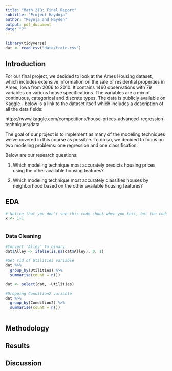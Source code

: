 ```yaml
---
title: "Math 218: Final Report"
subtitle: "Project Haydoja"
author: "Peyoja and Hayden"
output: pdf_document
date: "?"
---
```


```r

library(tidyverse)
dat <- read_csv("data/train.csv")

```

## Introduction

For our final project, we decided to look at the Ames Housing dataset, which includes extensive information on the sale of residential properties in Ames, Iowa from 2006 to 2010. It contains 1460 observations with 79 variables on various house specifications. The variables are a mix of continuous, categorical and discrete types. The data is publicly available on Kaggle - below is a link to the dataset itself which includes a description of all the data fields:

https://www.kaggle.com/competitions/house-prices-advanced-regression-techniques/data

The goal of our project is to implement as many of the modeling techniques we've covered in this course as possible. To do so, we decided to focus on two modeling problems: one regression and one classification.

Below are our research questions:

1. Which modeling technique most accurately predicts housing prices using the other available housing features?

2. Which modeling technique most accurately classifies houses by neighborhood based on the other available housing features?

## EDA

```r
# Notice that you don't see this code chunk when you knit, but the code still executes! This is what the echo = F statement in the code chunk header does: it runs the code, but doesn't display it in the knitted document.
x <- 1+1
```

```r

```


### Data Cleaning

```r

#Convert 'Alley' to binary
dat$Alley <- ifelse(is.na(dat$Alley), 0, 1)

#Get rid of Utilities variable
dat %>%
  group_by(Utilities) %>%
  summarise(count = n())

dat <- select(dat, -Utilities)

#Dropping Condition2 variable
dat %>%
  group_by(Condition2) %>%
  summarise(count = n())
  
```


## Methodology

## Results

## Discussion